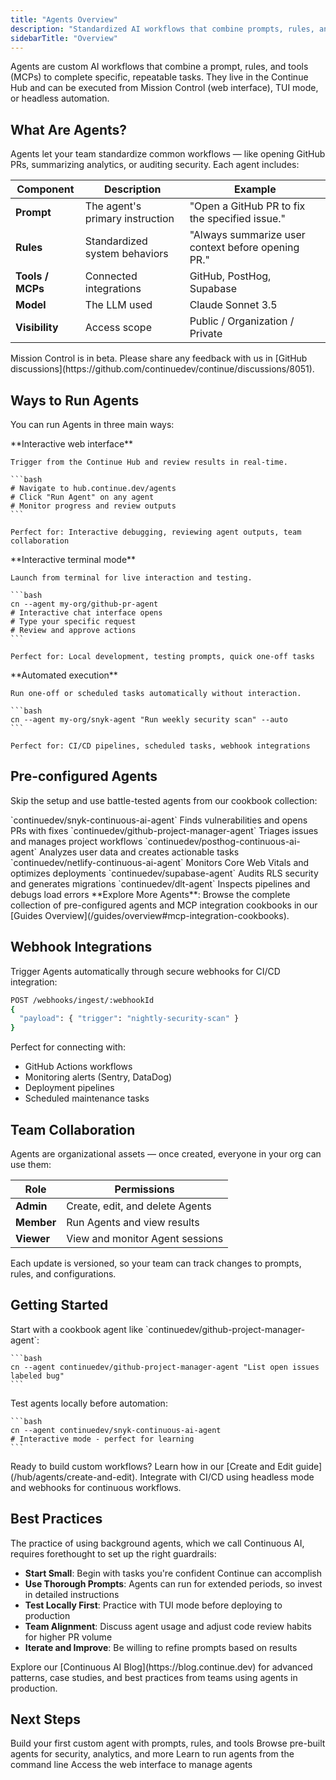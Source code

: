 ```yaml
---
title: "Agents Overview"
description: "Standardized AI workflows that combine prompts, rules, and tools to complete specific, repeatable tasks"
sidebarTitle: "Overview"
---
```


<Card title="🧠 Agents in Continue" icon="robot">
  Agents are custom AI workflows that combine a prompt, rules, and tools (MCPs) to complete specific, repeatable tasks.
  They live in the Continue Hub and can be executed from Mission Control (web interface), TUI mode, or headless automation.
</Card>

## What Are Agents?

Agents let your team standardize common workflows — like opening GitHub PRs, summarizing analytics, or auditing security. Each agent includes:

| Component | Description | Example |
|-----------|-------------|---------|
| **Prompt** | The agent's primary instruction | "Open a GitHub PR to fix the specified issue." |
| **Rules** | Standardized system behaviors | "Always summarize user context before opening PR." |
| **Tools / MCPs** | Connected integrations | GitHub, PostHog, Supabase |
| **Model** | The LLM used | Claude Sonnet 3.5 |
| **Visibility** | Access scope | Public / Organization / Private |

<Info>
  Mission Control is in beta. Please share any feedback with us in [GitHub discussions](https://github.com/continuedev/continue/discussions/8051).
</Info>

## Ways to Run Agents

You can run Agents in three main ways:

<Tabs>
  <Tab title="🌐 Mission Control">
    **Interactive web interface**
    
    Trigger from the Continue Hub and review results in real-time.
    
    ```bash
    # Navigate to hub.continue.dev/agents
    # Click "Run Agent" on any agent
    # Monitor progress and review outputs
    ```
    
    Perfect for: Interactive debugging, reviewing agent outputs, team collaboration
  </Tab>

  <Tab title="💻 TUI Mode">
    **Interactive terminal mode**
    
    Launch from terminal for live interaction and testing.
    
    ```bash
    cn --agent my-org/github-pr-agent
    # Interactive chat interface opens
    # Type your specific request
    # Review and approve actions
    ```
    
    Perfect for: Local development, testing prompts, quick one-off tasks
  </Tab>

  <Tab title="🤖 Headless Mode">
    **Automated execution**
    
    Run one-off or scheduled tasks automatically without interaction.
    
    ```bash
    cn --agent my-org/snyk-agent "Run weekly security scan" --auto
    ```
    
    Perfect for: CI/CD pipelines, scheduled tasks, webhook integrations
  </Tab>
</Tabs>

## Pre-configured Agents

Skip the setup and use battle-tested agents from our cookbook collection:

<CardGroup cols={2}>
  <Card title="🔒 Security Scanning" icon="shield-check" href="/guides/snyk-mcp-continue-cookbook">
    `continuedev/snyk-continuous-ai-agent`
    Finds vulnerabilities and opens PRs with fixes
  </Card>
  
  <Card title="🐛 GitHub Management" icon="github" href="/guides/github-mcp-continue-cookbook">
    `continuedev/github-project-manager-agent`
    Triages issues and manages project workflows
  </Card>
  
  <Card title="📊 Analytics Insights" icon="chart-bar" href="/guides/posthog-github-continuous-ai">
    `continuedev/posthog-continuous-ai-agent`
    Analyzes user data and creates actionable tasks
  </Card>
  
  <Card title="⚡ Performance Optimization" icon="gauge-high" href="/guides/netlify-mcp-continuous-deployment">
    `continuedev/netlify-continuous-ai-agent`
    Monitors Core Web Vitals and optimizes deployments
  </Card>
  
  <Card title="🗄️ Database Auditing" icon="database" href="/guides/supabase-mcp-database-workflow">
    `continuedev/supabase-agent`
    Audits RLS security and generates migrations
  </Card>
  
  <Card title="🔄 Data Pipelines" icon="arrows-rotate" href="/guides/dlt-mcp-continue-cookbook">
    `continuedev/dlt-agent`
    Inspects pipelines and debugs load errors
  </Card>
</CardGroup>

<Info>
  **Explore More Agents**: Browse the complete collection of pre-configured agents and MCP integration cookbooks in our [Guides Overview](/guides/overview#mcp-integration-cookbooks).
</Info>

## Webhook Integrations

Trigger Agents automatically through secure webhooks for CI/CD integration:

```bash
POST /webhooks/ingest/:webhookId
{
  "payload": { "trigger": "nightly-security-scan" }
}
```

Perfect for connecting with:
- GitHub Actions workflows
- Monitoring alerts (Sentry, DataDog)
- Deployment pipelines
- Scheduled maintenance tasks

## Team Collaboration

Agents are organizational assets — once created, everyone in your org can use them:

| Role | Permissions |
|------|-------------|
| **Admin** | Create, edit, and delete Agents |
| **Member** | Run Agents and view results |
| **Viewer** | View and monitor Agent sessions |

Each update is versioned, so your team can track changes to prompts, rules, and configurations.

## Getting Started

<Steps>
  <Step title="Try a Pre-configured Agent">
    Start with a cookbook agent like `continuedev/github-project-manager-agent`:
    
    ```bash
    cn --agent continuedev/github-project-manager-agent "List open issues labeled bug"
    ```
  </Step>
  
  <Step title="Practice with TUI Mode">
    Test agents locally before automation:
    
    ```bash
    cn --agent continuedev/snyk-continuous-ai-agent
    # Interactive mode - perfect for learning
    ```
  </Step>
  
  <Step title="Create Your First Agent">
    Ready to build custom workflows? Learn how in our [Create and Edit guide](/hub/agents/create-and-edit).
  </Step>
  
  <Step title="Set Up Automation">
    Integrate with CI/CD using headless mode and webhooks for continuous workflows.
  </Step>
</Steps>

## Best Practices

The practice of using background agents, which we call Continuous AI, requires forethought to set up the right guardrails:

- **Start Small**: Begin with tasks you're confident Continue can accomplish
- **Use Thorough Prompts**: Agents can run for extended periods, so invest in detailed instructions  
- **Test Locally First**: Practice with TUI mode before deploying to production
- **Team Alignment**: Discuss agent usage and adjust code review habits for higher PR volume
- **Iterate and Improve**: Be willing to refine prompts based on results

<Card title="Learn More" icon="book-open">
  Explore our [Continuous AI Blog](https://blog.continue.dev) for advanced patterns, case studies, and best practices from teams using agents in production.
</Card>

## Next Steps

<CardGroup cols={2}>
  <Card title="Create an Agent" icon="plus" href="/hub/agents/create-and-edit">
    Build your first custom agent with prompts, rules, and tools
  </Card>
  
  <Card title="Explore Cookbooks" icon="book-open" href="/guides/overview#mcp-integration-cookbooks">
    Browse pre-built agents for security, analytics, and more
  </Card>
  
  <Card title="CLI Guide" icon="terminal" href="/cli/overview">
    Learn to run agents from the command line
  </Card>
  
  <Card title="Mission Control" icon="desktop" href="https://hub.continue.dev/agents">
    Access the web interface to manage agents
  </Card>
</CardGroup>